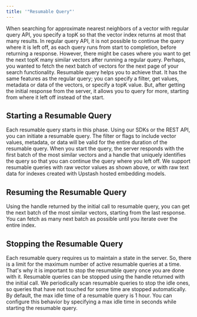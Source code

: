 ```yaml
---
title: '"Resumable Query"'
---
```

When searching for approximate nearest neighbors of a vector with regular query API,
you specify a topK so that the vector index returns at most that many results.
In regular query API, it is not possible to continue the query where it is left off, as
each query runs from start to completion, before returning a response.
However, there might be cases where you want to get the next topK many similar vectors
after running a regular query. Perhaps, you wanted to fetch the next batch of vectors
for the next page of your search functionality.
Resumable query helps you to achieve that. It has the same features as the regular query;
you can specify a filter, get values, metadata or data of the vectors, or specify a topK
value. But, after getting the initial response from the server, it allows you to query
for more, starting from where it left off instead of the start.
## Starting a Resumable Query
Each resumable query starts in this phase. Using our SDKs or the REST API, you can
initiate a resumable query. The filter or flags to include vector values, metadata,
or data will be valid for the entire duration of the resumable query.
When you start the query, the server responds with the first batch of the most
similar vectors and a handle that uniquely identifies the query so that you
can continue the query where you left off.
We support resumable queries with raw vector values as shown above,
or with raw text data for indexes created with Upstash hosted embedding models.
## Resuming the Resumable Query
Using the handle returned by the initial call to resumable query,
you can get the next batch of the most similar vectors, starting
from the last response.
You can fetch as many next batch as possible until you iterate
over the entire index.
## Stopping the Resumable Query
Each resumable query requires us to maintain a state in the server.
So, there is a limit for the maximum number of active resumable queries
at a time.
That's why it is important to stop the resumable query once you are
done with it.
Resumable queries can be stopped using the handle returned with the
initial call.
We periodically scan resumable queries to stop the idle ones, so
queries that have not touched for some time are stopped automatically.
By default, the max idle time of a resumable query is 1 hour.
You can configure this behavior by specifying a max idle time in seconds
while starting the resumable query.